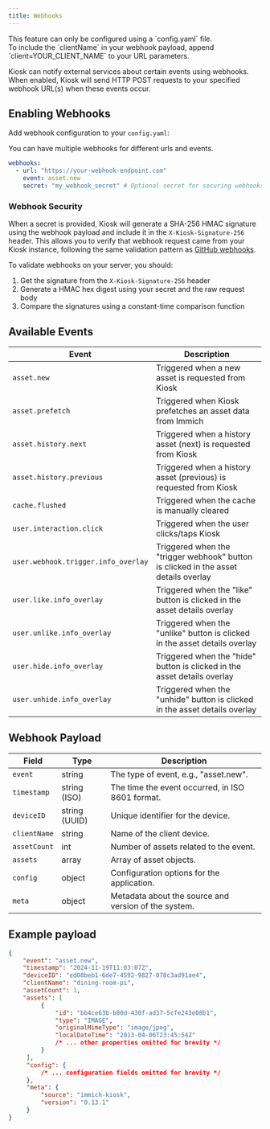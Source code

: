 ```yaml
---
title: Webhooks
---
```




<Aside type="caution">
 This feature can only be configured using a `config.yaml` file.
</Aside>

<Aside type="tip">
 To include the `clientName` in your webhook payload, append `client=YOUR_CLIENT_NAME` to your URL parameters.
</Aside>

Kiosk can notify external services about certain events using webhooks. When enabled, Kiosk will send HTTP POST requests to your specified webhook URL(s) when these events occur.

## Enabling Webhooks

Add webhook configuration to your `config.yaml`:

<Aside type="tip">
 You can have multiple webhooks for different urls and events.
</Aside>

```yaml
webhooks:
  - url: "https://your-webhook-endpoint.com"
    event: asset.new
    secret: "my_webhook_secret" # Optional secret for securing webhooks
```

### Webhook Security

When a secret is provided, Kiosk will generate a SHA-256 HMAC signature using the webhook payload and include it in the `X-Kiosk-Signature-256` header.
This allows you to verify that webhook request came from your Kiosk instance, following the same validation pattern as [GitHub webhooks](https://docs.github.com/en/webhooks/using-webhooks/validating-webhook-deliveries).

To validate webhooks on your server, you should:
1. Get the signature from the `X-Kiosk-Signature-256` header
2. Generate a HMAC hex digest using your secret and the raw request body
3. Compare the signatures using a constant-time comparison function

## Available Events

| Event                              | Description                                                                         |
|------------------------------------|-------------------------------------------------------------------------------------|
|`asset.new`                         | Triggered when a new asset is requested from Kiosk                                  |
|`asset.prefetch`                    | Triggered when Kiosk prefetches an asset data from Immich                           |
|`asset.history.next`                | Triggered when a history asset (next) is requested from Kiosk                       |
|`asset.history.previous`            | Triggered when a history asset (previous) is requested from Kiosk                   |
|`cache.flushed`                     | Triggered when the cache is manually cleared                                        |
|`user.interaction.click`            | Triggered when the user clicks/taps Kiosk                                           |
|`user.webhook.trigger.info_overlay` | Triggered when the "trigger webhook" button is clicked in the asset details overlay |
|`user.like.info_overlay`            | Triggered when the "like" button is clicked in the asset details overlay            |
|`user.unlike.info_overlay`          | Triggered when the "unlike" button is clicked in the asset details overlay          |
|`user.hide.info_overlay`            | Triggered when the "hide" button is clicked in the asset details overlay            |
|`user.unhide.info_overlay`          | Triggered when the "unhide" button is clicked in the asset details overlay          |


## Webhook Payload

| Field        | Type          | Description                                          |
|--------------|---------------|------------------------------------------------------|
| `event`      | string        | The type of event, e.g., "asset.new".                |
| `timestamp`  | string (ISO)  | The time the event occurred, in ISO 8601 format.     |
| `deviceID`   | string (UUID) | Unique identifier for the device.                    |
| `clientName` | string        | Name of the client device.                           |
| `assetCount` | int           | Number of assets related to the event.               |
| `assets`     | array         | Array of asset objects.                              |
| `config`     | object        | Configuration options for the application.           |
| `meta`       | object        | Metadata about the source and version of the system. |

## Example payload

```json
{
    "event": "asset.new",
    "timestamp": "2024-11-19T11:03:07Z",
    "deviceID": "ed08beb1-6de7-4592-9827-078c3ad91ae4",
    "clientName": "dining-room-pi",
    "assetCount": 1,
    "assets": [
         {
             "id": "bb4ce63b-b80d-430f-ad37-5cfe243e08b1",
             "type": "IMAGE",
             "originalMimeType": "image/jpeg",
             "localDateTime": "2013-04-06T23:45:54Z"
             /* ... other properties omitted for brevity */
         }
     ],
     "config": {
         /* ... configuration fields omitted for brevity */
     },
     "meta": {
         "source": "immich-kiosk",
         "version": "0.13.1"
     }
}
```
